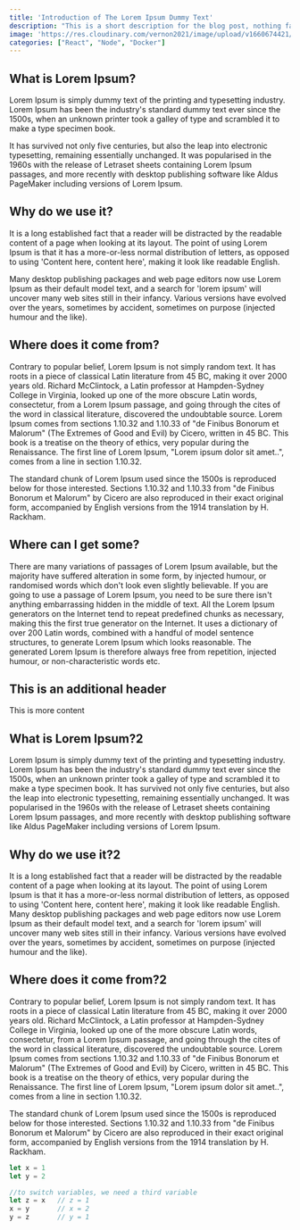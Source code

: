 ```yaml
---
title: 'Introduction of The Lorem Ipsum Dummy Text'
description: "This is a short description for the blog post, nothing fancy just a brief piece of information. This is a short description for the blog post, nothing fancy just a brief piece of information. This is a short description for the blog post."
image: 'https://res.cloudinary.com/vernon2021/image/upload/v1660674421/site-snapshot_qxiygu.png'
categories: ["React", "Node", "Docker"]
---
```



<Default data={data}>
    
## What is Lorem Ipsum?

Lorem Ipsum is simply dummy text of the printing and typesetting industry. Lorem Ipsum has been the industry's standard dummy text ever since the 1500s, when an unknown printer took a galley of type and scrambled it to make a type specimen book. 

It has survived not only five centuries, but also the leap into electronic typesetting, remaining essentially unchanged. It was popularised in the 1960s with the release of Letraset sheets containing Lorem Ipsum passages, and more recently with desktop publishing software like Aldus PageMaker including versions of Lorem Ipsum.

## Why do we use it?

It is a long established fact that a reader will be distracted by the readable content of a page when looking at its layout. The point of using Lorem Ipsum is that it has a more-or-less normal distribution of letters, as opposed to using 'Content here, content here', making it look like readable English. 

Many desktop publishing packages and web page editors now use Lorem Ipsum as their default model text, and a search for 'lorem ipsum' will uncover many web sites still in their infancy. Various versions have evolved over the years, sometimes by accident, sometimes on purpose (injected humour and the like).

## Where does it come from?

Contrary to popular belief, Lorem Ipsum is not simply random text. It has roots in a piece of classical Latin literature from 45 BC, making it over 2000 years old. Richard McClintock, a Latin professor at Hampden-Sydney College in Virginia, looked up one of the more obscure Latin words, consectetur, from a Lorem Ipsum passage, and going through the cites of the word in classical literature, discovered the undoubtable source. Lorem Ipsum comes from sections 1.10.32 and 1.10.33 of "de Finibus Bonorum et Malorum" (The Extremes of Good and Evil) by Cicero, written in 45 BC. This book is a treatise on the theory of ethics, very popular during the Renaissance. The first line of Lorem Ipsum, "Lorem ipsum dolor sit amet..", comes from a line in section 1.10.32.

The standard chunk of Lorem Ipsum used since the 1500s is reproduced below for those interested. Sections 1.10.32 and 1.10.33 from "de Finibus Bonorum et Malorum" by Cicero are also reproduced in their exact original form, accompanied by English versions from the 1914 translation by H. Rackham.

## Where can I get some?

There are many variations of passages of Lorem Ipsum available, but the majority have suffered alteration in some form, by injected humour, or randomised words which don't look even slightly believable. If you are going to use a passage of Lorem Ipsum, you need to be sure there isn't anything embarrassing hidden in the middle of text. All the Lorem Ipsum generators on the Internet tend to repeat predefined chunks as necessary, making this the first true generator on the Internet. It uses a dictionary of over 200 Latin words, combined with a handful of model sentence structures, to generate Lorem Ipsum which looks reasonable. The generated Lorem Ipsum is therefore always free from repetition, injected humour, or non-characteristic words etc.

## This is an additional header

This is more content

## What is Lorem Ipsum?2

Lorem Ipsum is simply dummy text of the printing and typesetting industry. Lorem Ipsum has been the industry's standard dummy text ever since the 1500s, when an unknown printer took a galley of type and scrambled it to make a type specimen book. It has survived not only five centuries, but also the leap into electronic typesetting, remaining essentially unchanged. It was popularised in the 1960s with the release of Letraset sheets containing Lorem Ipsum passages, and more recently with desktop publishing software like Aldus PageMaker including versions of Lorem Ipsum.

## Why do we use it?2

It is a long established fact that a reader will be distracted by the readable content of a page when looking at its layout. The point of using Lorem Ipsum is that it has a more-or-less normal distribution of letters, as opposed to using 'Content here, content here', making it look like readable English. Many desktop publishing packages and web page editors now use Lorem Ipsum as their default model text, and a search for 'lorem ipsum' will uncover many web sites still in their infancy. Various versions have evolved over the years, sometimes by accident, sometimes on purpose (injected humour and the like).

## Where does it come from?2

Contrary to popular belief, Lorem Ipsum is not simply random text. It has roots in a piece of classical Latin literature from 45 BC, making it over 2000 years old. Richard McClintock, a Latin professor at Hampden-Sydney College in Virginia, looked up one of the more obscure Latin words, consectetur, from a Lorem Ipsum passage, and going through the cites of the word in classical literature, discovered the undoubtable source. Lorem Ipsum comes from sections 1.10.32 and 1.10.33 of "de Finibus Bonorum et Malorum" (The Extremes of Good and Evil) by Cicero, written in 45 BC. This book is a treatise on the theory of ethics, very popular during the Renaissance. The first line of Lorem Ipsum, "Lorem ipsum dolor sit amet..", comes from a line in section 1.10.32.

The standard chunk of Lorem Ipsum used since the 1500s is reproduced below for those interested. Sections 1.10.32 and 1.10.33 from "de Finibus Bonorum et Malorum" by Cicero are also reproduced in their exact original form, accompanied by English versions from the 1914 translation by H. Rackham.

```js showLineNumbers title="switchVariables.js" {4}
let x = 1
let y = 2

//to switch variables, we need a third variable
let z = x   // z = 1
x = y       // x = 2
y = z       // y = 1
```


</Default>


